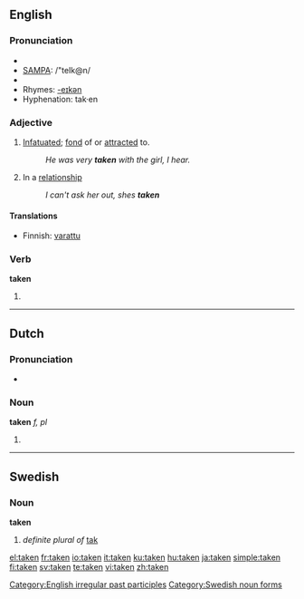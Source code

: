 {{wikipedia|dab=taken (disambiguation)|taken}}
==English==

{{rank|given|hands|turned|239|taken|end|rather|until}}

===Pronunciation===
*{{IPA|/'teɪkən/}}
*[[w:SAMPA|SAMPA]]: /"teIk@n/
*{{audio|en-us-taken.ogg|Audio (US)}}
*Rhymes: [[Rhymes:English:-eɪkən|-eɪkən]]
*Hyphenation: tak·en

===Adjective===
{{en-adj|-}}

# [[infatuated|Infatuated]]; [[fond]] of or [[attracted]] to.
#:''He was very '''taken''' with the girl, I hear.''
#{{informal}} In a [[relationship]]
#:''I can't ask her out, shes '''taken'''''

====Translations====
{{trans-top|Reserved}}
*Finnish: [[varattu]]
{{trans-mid}}
{{trans-bottom}}

===Verb===
'''taken'''

# {{past participle of|[[take]]}}

[[Category:English irregular past participles]]

----

==Dutch==

===Pronunciation===
*{{IPA|/'takən/}}

===Noun===
'''taken''' ''f, pl''

# {{plural of|[[taak]]|lang=Dutch}}

----

==Swedish==

===Noun===
'''taken'''

# ''definite plural of'' [[tak#Swedish|tak]]

[[Category:Swedish noun forms]]

[[el:taken]]
[[fr:taken]]
[[io:taken]]
[[it:taken]]
[[ku:taken]]
[[hu:taken]]
[[ja:taken]]
[[simple:taken]]
[[fi:taken]]
[[sv:taken]]
[[te:taken]]
[[vi:taken]]
[[zh:taken]]